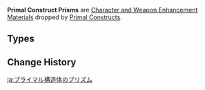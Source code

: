 {{Terminology Infobox
|image        = <gallery>
Item Damaged Prism.png|Damaged
Item Turbid Prism.png|Turbid
Item Radiant Prism.png|Radiant
</gallery>
|type         = Item Groups
|type2        = Character and Weapon Enhancement Materials
|type3        = Character and Weapon Enhancement Material Groups
|source1      = [[Primal Constructs]]
}}
'''Primal Construct Prisms''' are [[Character and Weapon Enhancement Material]]s dropped by [[Primal Constructs]].

==Types==
{{Material Quality
|2 = Damaged Prism
|3 = Turbid Prism
|4 = Radiant Prism
}}

==Change History==
{{Change History|3.1}}

[[Category:Primal Construct Prisms| ]]

[[ja:プライマル構造体のプリズム]]